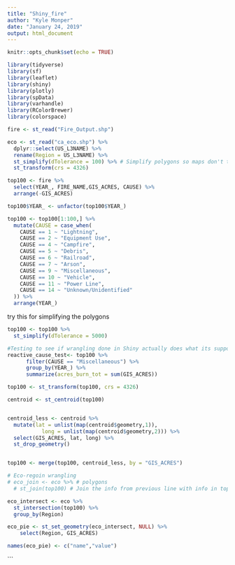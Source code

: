 ```yaml
---
title: "Shiny_fire"
author: "Kyle Monper"
date: "January 24, 2019"
output: html_document
---
```


```r
knitr::opts_chunk$set(echo = TRUE)
```

```r
library(tidyverse)
library(sf)
library(leaflet)
library(shiny)
library(plotly)
library(spData)
library(varhandle)
library(RColorBrewer)
library(colorspace)

fire <- st_read("Fire_Output.shp")

eco <- st_read("ca_eco.shp") %>% 
  dplyr::select(US_L3NAME) %>% 
  rename(Region = US_L3NAME) %>% 
  st_simplify(dTolerance = 100) %>% # Simplify polygons so maps don't take forever to load
  st_transform(crs = 4326)

```


```r

top100 <- fire %>% 
  select(YEAR_, FIRE_NAME,GIS_ACRES, CAUSE) %>% 
  arrange(-GIS_ACRES)

top100$YEAR_ <- unfactor(top100$YEAR_)

top100 <- top100[1:100,] %>% 
  mutate(CAUSE = case_when(
    CAUSE == 1 ~ "Lightning",
    CAUSE == 2 ~ "Equipment Use",
    CAUSE == 4 ~ "Campfire",
    CAUSE == 5 ~ "Debris",
    CAUSE == 6 ~ "Railroad",
    CAUSE == 7 ~ "Arson",
    CAUSE == 9 ~ "Miscellaneous",
    CAUSE == 10 ~ "Vehicle",
    CAUSE == 11 ~ "Power Line",
    CAUSE == 14 ~ "Unknown/Unidentified"
  )) %>% 
  arrange(YEAR_)


```

try this for simplifying the polygons
```r
top100 <- top100 %>% 
  st_simplify(dTolerance = 5000)
```


```r
#Testing to see if wrangling done in Shiny actually does what its supposed to
reactive_cause_test<- top100 %>%
      filter(CAUSE == "Miscellaneous") %>% 
      group_by(YEAR_) %>% 
      summarize(acres_burn_tot = sum(GIS_ACRES))
```



```r
top100 <- st_transform(top100, crs = 4326)

centroid <- st_centroid(top100)


centroid_less <- centroid %>% 
  mutate(lat = unlist(map(centroid$geometry,1)),
           long = unlist(map(centroid$geometry,2))) %>% 
  select(GIS_ACRES, lat, long) %>% 
  st_drop_geometry()


top100 <- merge(top100, centroid_less, by = "GIS_ACRES")


```

```r
# Eco-regoin wrangling
# eco_join <- eco %>% # polygons
  # st_join(top100) # Join the info from previous line with info in top100

eco_intersect <- eco %>% 
  st_intersection(top100) %>% 
  group_by(Region)

eco_pie <- st_set_geometry(eco_intersect, NULL) %>% 
    select(Region, GIS_ACRES)

names(eco_pie) <- c("name","value")
```

```















